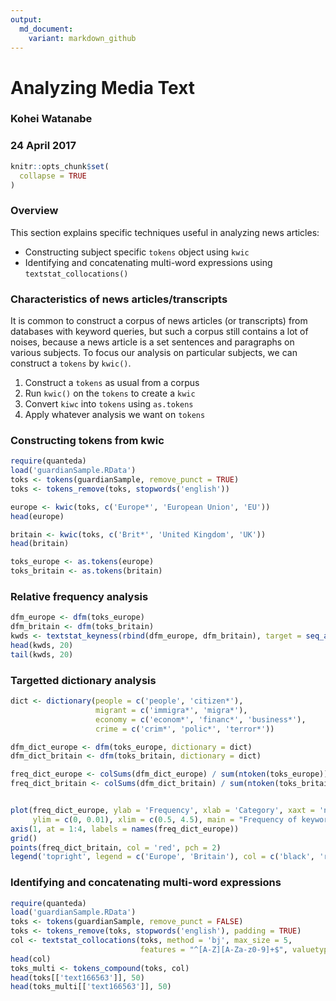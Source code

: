 ```yaml
---
output:
  md_document:
    variant: markdown_github
---
```


# Analyzing Media Text

### Kohei Watanabe
### 24 April 2017

```r
knitr::opts_chunk$set(
  collapse = TRUE
)
```

### Overview

This section explains specific techniques useful in analyzing news articles:

* Constructing subject specific `tokens` object using `kwic`
* Identifying and concatenating multi-word expressions using `textstat_collocations()`

### Characteristics of news articles/transcripts

It is common to construct a corpus of news articles (or transcripts) from databases with keyword queries, but such a corpus still contains a lot of noises, because a news article is a set sentences and paragraphs on various subjects. To focus our analysis on particular subjects, we can construct a `tokens` by `kwic()`.

1. Construct a `tokens` as usual from a corpus
2. Run `kwic()` on the `tokens` to create a `kwic` 
3. Convert `kiwc` into `tokens` using `as.tokens`
4. Apply whatever analysis we want on `tokens`

### Constructing tokens from kwic

```r
require(quanteda)
load('guardianSample.RData')
toks <- tokens(guardianSample, remove_punct = TRUE)
toks <- tokens_remove(toks, stopwords('english'))

europe <- kwic(toks, c('Europe*', 'European Union', 'EU'))
head(europe)

britain <- kwic(toks, c('Brit*', 'United Kingdom', 'UK'))
head(britain)

toks_europe <- as.tokens(europe)
toks_britain <- as.tokens(britain)

```

### Relative frequency analysis
```r
dfm_europe <- dfm(toks_europe)
dfm_britain <- dfm(toks_britain)
kwds <- textstat_keyness(rbind(dfm_europe, dfm_britain), target = seq_along(toks_europe))
head(kwds, 20)
tail(kwds, 20)
```

### Targetted dictionary analysis 
```r
dict <- dictionary(people = c('people', 'citizen*'), 
                   migrant = c('immigra*', 'migra*'),
                   economy = c('econom*', 'financ*', 'business*'),
                   crime = c('crim*', 'polic*', 'terror*'))

dfm_dict_europe <- dfm(toks_europe, dictionary = dict)
dfm_dict_britain <- dfm(toks_britain, dictionary = dict)

freq_dict_europe <- colSums(dfm_dict_europe) / sum(ntoken(toks_europe))
freq_dict_britain <- colSums(dfm_dict_britain) / sum(ntoken(toks_britain))


plot(freq_dict_europe, ylab = 'Frequency', xlab = 'Category', xaxt = 'n', 
     ylim = c(0, 0.01), xlim = c(0.5, 4.5), main = "Frequency of keywords")
axis(1, at = 1:4, labels = names(freq_dict_europe))
grid()
points(freq_dict_britain, col = 'red', pch = 2)
legend('topright', legend = c('Europe', 'Britain'), col = c('black', 'red'), pch = 1:2)

```

### Identifying and concatenating multi-word expressions

```r
require(quanteda)
load('guardianSample.RData')
toks <- tokens(guardianSample, remove_punct = FALSE)
toks <- tokens_remove(toks, stopwords('english'), padding = TRUE)
col <- textstat_collocations(toks, method = 'bj', max_size = 5,
                             features = "^[A-Z][A-Za-z0-9]+$", valuetype = "regex", case_insensitive = FALSE)
head(col)
toks_multi <- tokens_compound(toks, col)
head(toks[['text166563']], 50)
head(toks_multi[['text166563']], 50)

```
